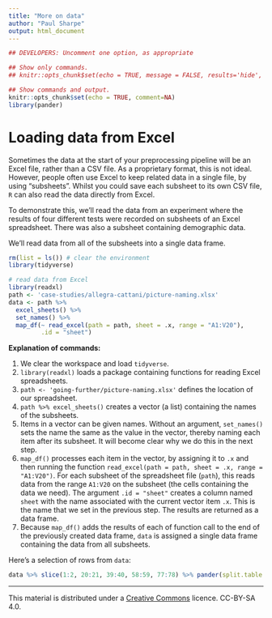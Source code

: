 ```yaml
---
title: "More on data"
author: "Paul Sharpe"
output: html_document
---
```


```r
## DEVELOPERS: Uncomment one option, as appropriate

## Show only commands.
## knitr::opts_chunk$set(echo = TRUE, message = FALSE, results='hide', fig.keep = 'none', comment=NA)

## Show commands and output.
knitr::opts_chunk$set(echo = TRUE, comment=NA)
library(pander)
```

# Loading data from Excel

Sometimes the data at the start of your preprocessing pipeline will be an Excel file, rather than a CSV file. As a proprietary format, this is not ideal. However, people often use Excel to keep related data in a single file, by using "subsheets". Whilst you could save each subsheet to its own CSV file, `R` can also read the data directly from Excel.

To demonstrate this, we'll read the data from an experiment where the results of four different tests were recorded on subsheets of an Excel spreadsheet. There was also a subsheet containing demographic data.

We'll read data from all of the subsheets into a single data frame.

```r
rm(list = ls()) # clear the environment
library(tidyverse)

# read data from Excel
library(readxl)
path <- 'case-studies/allegra-cattani/picture-naming.xlsx'
data <- path %>%
  excel_sheets() %>%
  set_names() %>%
  map_df(~ read_excel(path = path, sheet = .x, range = "A1:V20"),
         .id = "sheet")
```

**Explanation of commands:**

1. We clear the workspace and load `tidyverse`.
1. `library(readxl)` loads a package containing functions for reading Excel spreadsheets.
1. `path <- 'going-further/picture-naming.xlsx'` defines the location of our spreadsheet.
1. `path %>% excel_sheets()` creates a vector (a list) containing the names of the subsheets.
1. Items in a vector can be given names. Without an argument, `set_names()` sets the name the same as the value in the vector, thereby naming each item after its subsheet. It will become clear why we do this in the next step.
1. `map_df()` processes each item in the vector, by assigning it to `.x` and then running the function `read_excel(path = path, sheet = .x, range = "A1:V20")`. For each subsheet of the spreadsheet file (`path`), this reads data from the range `A1:V20` on the subsheet (the cells containing the data we need). The argument `.id = "sheet"` creates a column named `sheet` with the name associated with the current vector item `.x`. This is the name that we set in the previous step. The results are returned as a data frame.
1. Because `map_df()` adds the results of each of function call to the end of the previously created data frame, `data` is assigned a single data frame containing the data from all subsheets.

Here's a selection of rows from `data`:

```r
data %>% slice(1:2, 20:21, 39:40, 58:59, 77:78) %>% pander(split.table = Inf)
```


___

This material is distributed under a [Creative Commons](https://creativecommons.org/) licence. CC-BY-SA 4.0. 
